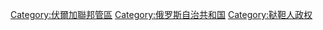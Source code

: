 [[Category:伏爾加聯邦管區|Category:伏爾加聯邦管區]]
[[Category:俄罗斯自治共和国|Category:俄罗斯自治共和国]]
[[Category:鞑靼人政权|Category:鞑靼人政权]]